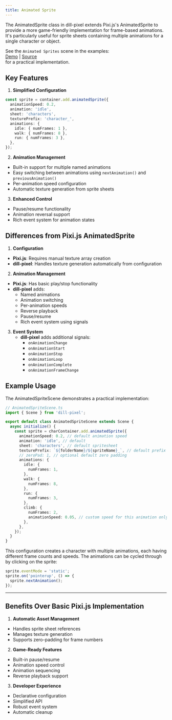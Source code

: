 ```yaml
---
title: Animated Sprite
---
```


The AnimatedSprite class in dill-pixel extends Pixi.js's AnimatedSprite to provide a more game-friendly implementation for frame-based animations. It's particularly useful for sprite sheets containing multiple animations for a single character or object.

See the `Animated Sprites` scene in the examples:<br/>
[Demo](https://dillpixel.io/examples/#animated-sprites) | [Source](https://github.com/relishinc/dill-pixel/tree/main/packages/examples/src/scenes/display/AnimatedSpriteScene.ts) <br/>for a practical implementation.

## Key Features

1. **Simplified Configuration**

```ts
const sprite = container.add.animatedSprite({
  animationSpeed: 0.2,
  animation: 'idle',
  sheet: 'characters',
  texturePrefix: 'character_',
  animations: {
    idle: { numFrames: 1 },
    walk: { numFrames: 8 },
    run: { numFrames: 3 },
  },
});
```

2. **Animation Management**

- Built-in support for multiple named animations
- Easy switching between animations using `nextAnimation()` and `previousAnimation()`
- Per-animation speed configuration
- Automatic texture generation from sprite sheets

3. **Enhanced Control**

- Pause/resume functionality
- Animation reversal support
- Rich event system for animation states

## Differences from Pixi.js AnimatedSprite

1. **Configuration**

- **Pixi.js**: Requires manual texture array creation
- **dill-pixel**: Handles texture generation automatically from configuration

2. **Animation Management**

- **Pixi.js**: Has basic play/stop functionality
- **dill-pixel** adds:
  - Named animations
  - Animation switching
  - Per-animation speeds
  - Reverse playback
  - Pause/resume
  - Rich event system using signals

3. **Event System**
   - **dill-pixel** adds additional signals:
     - `onAnimationChange`
     - `onAnimationStart`
     - `onAnimationStop`
     - `onAnimationLoop`
     - `onAnimationComplete`
     - `onAnimationFrameChange`

## Example Usage

The AnimatedSpriteScene demonstrates a practical implementation:

```ts
// AnimatedSpriteScene.ts
import { Scene } from 'dill-pixel';

export default class AnimatedSpriteScene extends Scene {
  async initialize() {
    const sprite = charContainer.add.animatedSprite({
      animationSpeed: 0.2, // default animation speed
      animation: 'idle', // default
      sheet: 'characters', // default spritesheet
      texturePrefix: `${folderName}/${spriteName}_`, // default prefix
      // zeroPad: 1, // optional default zero padding
      animations: {
        idle: {
          numFrames: 1,
        },
        walk: {
          numFrames: 8,
        },
        run: {
          numFrames: 3,
        },
        climb: {
          numFrames: 2,
          animationSpeed: 0.05, // custom speed for this animation only
        },
      },
    });
  }
}
```

This configuration creates a character with multiple animations, each having different frame counts and speeds. The animations can be cycled through by clicking on the sprite:

```ts
sprite.eventMode = 'static';
sprite.on('pointerup', () => {
  sprite.nextAnimation();
});
```

---

## Benefits Over Basic Pixi.js Implementation

1. **Automatic Asset Management**

- Handles sprite sheet references
- Manages texture generation
- Supports zero-padding for frame numbers

2. **Game-Ready Features**

- Built-in pause/resume
- Animation speed control
- Animation sequencing
- Reverse playback support

3. **Developer Experience**

- Declarative configuration
- Simplified API
- Robust event system
- Automatic cleanup
